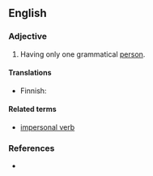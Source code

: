 ==English==

===Adjective===
{{en-adj|-}}

# {{context|grammar|lang=en}} Having only one grammatical [[person]].

====Translations====
{{trans-top|having one grammatical person}}
* Finnish: {{t|fi|yksipersoonainen}}
{{trans-mid}}
{{trans-bottom}}

====Related terms====
* [[impersonal verb]]

===References===
* {{quote-book
    | pageurl = http://books.google.com/books?id=864tGNzqcrIC&pg=PA650&lpg=PA650&dq=finnish+monopersonal&q=finnish%20monopersonal&f=false
    | title = Morphology
    | author = G. E. Booij, Christian Lehmann, Joachim Mugdan
    | year = 2000
    | publisher = Walter de Gruyter
    | page = 650
    | passage = Grammars of several languages traditionally list a subcategory of '''monopersonal''' verbs that occur only in the third-person but not in the first or second. Some such verbs do not even occur in the third-person plural. For instance, Finnish has several subtypes of '''monopersonal''' verbs, here all listed in the third person singular (marked by lenghthening of the stem-vowel): (a) modal verbs such as ''pitä-ä'' 'must', ''täyty-y'' 'must', ''kannatta-a'' 'is worth', ''kelpa-a'' 'be suitable, be fitting, do'; (b) morphologically derived causatives (with the suffix -tutta or -tta) expressing various physiological or mental states, such as ''aivastutta-a'' 'be about to sneeze, make somebody sneeze', ''heikotta-a'' 'feel weak, make somebody feel week', ''kadutta-a'' 'regret, make to feel sorry for'; (c) meterological and equivalent verbs such as ''sata-a'' 'rain', ''myrskyä-ä'' 'storm', ''liplattele-e'' 'splash <nowiki>[of waves]</nowiki>'. The verbs in (a) occur only in the third person singular, those in (c) also do not have the so-called passive forms with the suffix ''-ta/-tä'' and the person marker ''-Vn'', actually expressing an indefinite agent ("fourth person"), hypothetically *''sade-ta-an'' 'one rains', *''liplatel-la-an'' 'one splashes', *''kadute-ta-an'' 'one is made to feel regret'.}}